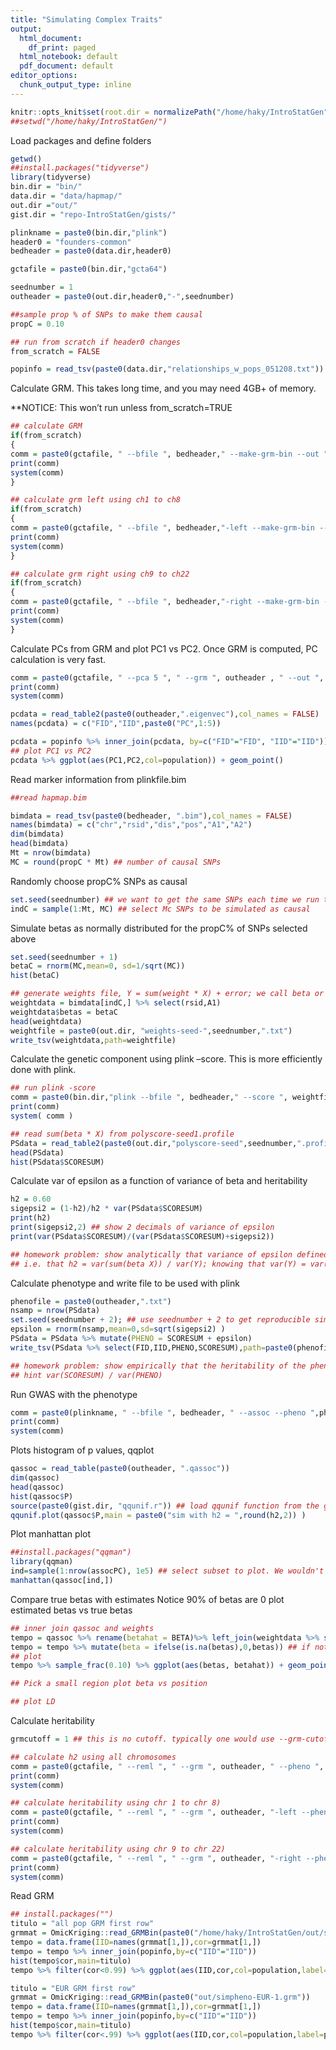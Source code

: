 ```yaml
---
title: "Simulating Complex Traits"
output:
  html_document:
    df_print: paged
  html_notebook: default
  pdf_document: default
editor_options:
  chunk_output_type: inline
---
```


```r

knitr::opts_knit$set(root.dir = normalizePath("/home/haky/IntroStatGen")) 
##setwd("/home/haky/IntroStatGen/")

```

Load packages and define folders
```r

getwd()
##install.packages("tidyverse")
library(tidyverse)
bin.dir = "bin/"
data.dir = "data/hapmap/"
out.dir ="out/"
gist.dir = "repo-IntroStatGen/gists/"

plinkname = paste0(bin.dir,"plink")
header0 = "founders-common" 
bedheader = paste0(data.dir,header0)

gctafile = paste0(bin.dir,"gcta64")

seednumber = 1
outheader = paste0(out.dir,header0,"-",seednumber)

##sample prop % of SNPs to make them causal
propC = 0.10

## run from scratch if header0 changes
from_scratch = FALSE

popinfo = read_tsv(paste0(data.dir,"relationships_w_pops_051208.txt"))

```


Calculate GRM. This takes long time, and you may need 4GB+ of memory. 

**NOTICE: This won't run unless from_scratch=TRUE 
```r

## calculate GRM
if(from_scratch)
{
comm = paste0(gctafile, " --bfile ", bedheader," --make-grm-bin --out ", outheader)
print(comm)
system(comm)
}

## calculate grm left using ch1 to ch8 
if(from_scratch)
{
comm = paste0(gctafile, " --bfile ", bedheader,"-left --make-grm-bin --out ", outheader,"-left")
print(comm)
system(comm)
}

## calculate grm right using ch9 to ch22 
if(from_scratch)
{
comm = paste0(gctafile, " --bfile ", bedheader,"-right --make-grm-bin --out ", outheader,"-right")
print(comm)
system(comm)
}
```

Calculate PCs from GRM and plot PC1 vs PC2. Once GRM is computed, PC calculation is very fast.
```r
comm = paste0(gctafile, " --pca 5 ", " --grm ", outheader , " --out ", outheader)
print(comm)
system(comm)

pcdata = read_table2(paste0(outheader,".eigenvec"),col_names = FALSE)
names(pcdata) = c("FID","IID",paste0("PC",1:5))

pcdata = popinfo %>% inner_join(pcdata, by=c("FID"="FID", "IID"="IID"))
## plot PC1 vs PC2
pcdata %>% ggplot(aes(PC1,PC2,col=population)) + geom_point()
```


Read marker information from plinkfile.bim
```r
##read hapmap.bim

bimdata = read_tsv(paste0(bedheader, ".bim"),col_names = FALSE)
names(bimdata) = c("chr","rsid","dis","pos","A1","A2")
dim(bimdata)
head(bimdata)
Mt = nrow(bimdata)
MC = round(propC * Mt) ## number of causal SNPs

```


Randomly choose propC% SNPs as causal
```r

set.seed(seednumber) ## we want to get the same SNPs each time we run this
indC = sample(1:Mt, MC) ## select Mc SNPs to be simulated as causal

```

Simulate betas as normally distributed for the propC% of SNPs selected above
```r

set.seed(seednumber + 1)
betaC = rnorm(MC,mean=0, sd=1/sqrt(MC))
hist(betaC)

## generate weights file, Y = sum(weight * X) + error; we call beta or weight interchangeably
weightdata = bimdata[indC,] %>% select(rsid,A1) 
weightdata$betas = betaC
head(weightdata)
weightfile = paste0(out.dir, "weights-seed-",seednumber,".txt")
write_tsv(weightdata,path=weightfile)

```

Calculate the genetic component using plink --score. This is more efficiently done with plink.
```r
## run plink -score
comm = paste0(bin.dir,"plink --bfile ", bedheader," --score ", weightfile, " header sum --out ", out.dir,"polyscore-seed",seednumber)
print(comm)
system( comm )

## read sum(beta * X) from polyscore-seed1.profile
PSdata = read_table2(paste0(out.dir,"polyscore-seed",seednumber,".profile"))
head(PSdata)
hist(PSdata$SCORESUM)
```

Calculate var of epsilon as a function of variance of beta and heritability
```r

h2 = 0.60
sigepsi2 = (1-h2)/h2 * var(PSdata$SCORESUM)
print(h2)
print(sigepsi2,2) ## show 2 decimals of variance of epsilon
print(var(PSdata$SCORESUM)/(var(PSdata$SCORESUM)+sigepsi2))

## homework problem: show analytically that variance of epsilon defined above leads to the heritability h2. 
## i.e. that h2 = var(sum(beta X)) / var(Y); knowing that var(Y) = var(sum(beta X)) + var(epsilon)

```

Calculate phenotype and write file to be used with plink
```r

phenofile = paste0(outheader,".txt")
nsamp = nrow(PSdata)
set.seed(seednumber + 2); ## use seednumber + 2 to get reproducible simulations
epsilon = rnorm(nsamp,mean=0,sd=sqrt(sigepsi2) )
PSdata = PSdata %>% mutate(PHENO = SCORESUM + epsilon)
write_tsv(PSdata %>% select(FID,IID,PHENO,SCORESUM),path=paste0(phenofile))

## homework problem: show empirically that the heritability of the phenotype is = h2
## hint var(SCORESUM) / var(PHENO) 

```

Run GWAS with the phenotype
```r

comm = paste0(plinkname, " --bfile ", bedheader, " --assoc --pheno ",phenofile, " --pheno-name PHENO ", " --out ", outheader)
print(comm)
system(comm)
```


Plots histogram of p values, qqplot
```r

qassoc = read_table(paste0(outheader, ".qassoc"))
dim(qassoc)
head(qassoc)
hist(qassoc$P)
source(paste0(gist.dir, "qqunif.r")) ## load qqunif function from the gist folder
qqunif.plot(qassoc$P,main = paste0("sim with h2 = ",round(h2,2)) )

```

Plot manhattan plot
```r
##install.packages("qqman")
library(qqman)
ind=sample(1:nrow(assocPC), 1e5) ## select subset to plot. We wouldn't do this in a real analysis since we could be missing significant hits by subsampling.
manhattan(qassoc[ind,])

```

Compare true betas with estimates
Notice 90% of betas are 0
plot estimated betas vs true betas
```r

## inner join qassoc and weights
tempo = qassoc %>% rename(betahat = BETA)%>% left_join(weightdata %>% select(rsid,betas),by=c("SNP"="rsid")) 
tempo = tempo %>% mutate(beta = ifelse(is.na(betas),0,betas)) ## if not in weights file, beta=0
## plot
tempo %>% sample_frac(0.10) %>% ggplot(aes(betas, betahat)) + geom_point() + geom_abline()

## Pick a small region plot beta vs position

## plot LD

```




Calculate heritability

```r
grmcutoff = 1 ## this is no cutoff. typically one would use --grm-cutoff 0.025

## calculate h2 using all chromosomes
comm = paste0(gctafile, " --reml ", " --grm ", outheader, " --pheno ", phenofile ,"  --grm-cutoff ",grmcutoff, " --out ", outheader, "-gcta-all")
print(comm)
system(comm)

## calculate heritability using chr 1 to chr 8)
comm = paste0(gctafile, " --reml ", " --grm ", outheader, "-left --pheno ", phenofile , " --grm-cutoff ",grmcutoff," --out ", outheader, "-gcta-left")
print(comm)
system(comm)

## calculate heritability using chr 9 to chr 22)
comm = paste0(gctafile, " --reml ", " --grm ", outheader, "-right --pheno ", phenofile , " --grm-cutoff ",grmcutoff," --out ", outheader, "-gcta-right")
print(comm)
system(comm)

```

Read GRM
```r
## install.packages("")
titulo = "all pop GRM first row"
grmmat = OmicKriging::read_GRMBin(paste0("/home/haky/IntroStatGen/out/simpheno-all-1.grm"))
tempo = data.frame(IID=names(grmmat[1,]),cor=grmmat[1,])
tempo = tempo %>% inner_join(popinfo,by=c("IID"="IID"))
hist(tempo$cor,main=titulo)
tempo %>% filter(cor<0.99) %>% ggplot(aes(IID,cor,col=population,label=population)) + geom_point() + geom_label() + geom_hline(yintercept=0) +  ggtitle(titulo) + geom_rug()

titulo = "EUR GRM first row"
grmmat = OmicKriging::read_GRMBin(paste0("out/simpheno-EUR-1.grm"))
tempo = data.frame(IID=names(grmmat[1,]),cor=grmmat[1,])
tempo = tempo %>% inner_join(popinfo,by=c("IID"="IID"))
hist(tempo$cor,main=titulo)
tempo %>% filter(cor<.99) %>% ggplot(aes(IID,cor,col=population,label=population)) + geom_point() + geom_label()+ geom_hline(yintercept=0) +  ggtitle(titulo) + geom_rug()

```





